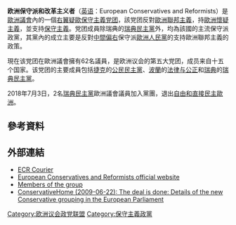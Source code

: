 {{about|一个欧洲议会党团|相关的欧洲政党|欧洲保守派和改革主义者联盟}}
{{Infobox European Parliament group
|name         = European Conservatives and Reformists
|title        = European<br>Conservatives and Reformists
|image        = ECR Group logo (2020–present).svg
|imagewidth   = 250px
|imagecaption =
|from         = 2009年6月22日<ref name="Foget">{{cite book|author=François Foret|title=Religion and Politics in the European Union: The Secular Canopy|url=https://books.google.com/books?id=L5zWBQAAQBAJ&pg=PA103|year=2015|publisher=Cambridge University Press|isbn=978-1-107-08271-7|page=103}}</ref>
|to           = 
|precededby   =
|succeededby  = 
|englishabbr  = ECR<ref name="SCR16665126">{{cite web |author= |url=https://www.scribd.com/doc/16665126/ECR-formation-Press-release-june-22-2009 |title=ECR formation - Press release june 22 2009 |publisher=Scribd.com |date=2009-06-22 |accessdate=2015-05-14 |archive-date=2016-03-05 |archive-url=https://web.archive.org/web/20160305032311/https://www.scribd.com/doc/16665126/ECR-formation-Press-release-june-22-2009 |dead-url=no }}</ref>
|frenchabbr   = ECR
|formalname   = European Conservatives and Reformists Group
|ideology     = 反[[聯邦歐洲|聯邦]]<ref name="Watson"/><br>[[反共主义|反共主义]]<ref>{{cita web|url=https://www.europeaninterest.eu/article/ecr-sails-dangerous-waters/|título=ECR sails through dangerous waters}}</ref><br>[[社会保守主义|社会保守主义]]<ref name=":0"/><br>[[經濟自由主義|經濟自由主義]]<ref name="Watson">{{cite news |first=Iain |last=Watson |title=New German party causes Cameron EU Parliament dilemma |url=http://www.bbc.co.uk/news/uk-politics-27685195 |newspaper=[[英國廣播公司新聞|BBC News]] |date=2014-06-03 |accessdate=2014-07-03 |archive-date=2017-12-01 |archive-url=https://web.archive.org/web/20171201180801/http://www.bbc.co.uk/news/uk-politics-27685195 |dead-url=no }}</ref><br>[[歐洲懷疑主義|歐洲懷疑主義]]<ref name=":0">{{Cite web|url=http://www.parties-and-elections.eu/eu.html|title=Parties and Elections in Europe|last=Nordsieck|first=Wolfram|website=www.parties-and-elections.eu|access-date=2017-05-28|archive-date=2017-06-08|archive-url=https://web.archive.org/web/20170608032858/http://www.parties-and-elections.eu/eu.html|dead-url=no}}</ref><br>[[民族保守主義|民族保守主義]]<ref name=":0"/>
|position     = [[右翼|右翼]]<ref>{{cite web|url=https://www.theguardian.com/world/2019/jul/15/ursula-von-der-leyen-makes-final-pledges-secure-eu-top-job|title=Ursula von der Leyen makes final pledges to secure EU's top job|quote=Von der Leyen says in her letters that she hopes the "snapshot" on her positions, some of which are retreads of previous proposals from the commission, will reassure her critics, although there is a risk of putting off MEPs within the more Eurosceptic and '''rightwing European Conservatives and Reformists group''', in which Poland's Law and Justice is the largest party.|work=[[The_Guardian|The Guardian]]|date=15 July 2019}}</ref><ref>{{cite web|url=https://www.reuters.com/article/us-eu-jobs-vonderleyen-explainer/explainer-von-der-leyens-rocky-path-to-confirmation-as-eu-commission-chief-idUSKCN1U71M3|title=Explainer: Von der Leyen's rocky path to confirmation as EU Commission chief|quote=The '''right-wing European Conservatives and Reformists (ECR)''', will decide just ahead of the vote whether to support von der Leyen, but officials say the group is divided over the issue.|work=[[Reuters|Reuters]]|date=12 July 2019}}</ref>至[[極右翼|極右翼]]<ref>{{cite web|url=https://www.europeaninterest.eu/article/dutch-greek-far-right-parties-join-ecr-group/|title=Dutch and Greek far-right parties join ECR Group|work=European Interest|date=6 June 2019}}</ref><ref>{{Cite journal|last1=McDonnell|first1=Duncan|last2=Werner|first2=Annika|date=4 May 2018|title=Respectable radicals: why some radical right parties in the European Parliament forsake policy congruence|journal=Journal of European Public Policy|volume=25|issue=5|pages=747–763|doi=10.1080/13501763.2017.1298659|s2cid=157162610|issn=1350-1763}}</ref><ref>{{Cite journal|url=https://cadmus.eui.eu/bitstream/handle/1814/56165/RSCAS_2018_38.pdf?sequence=1&isAllowed=y|title=Populist Radical Right Parties and EU Policies: How coherent are their claims?|page=5|first1=Gerda|last1=Falkner|first2=Georg |last2=Plattner|journal=EUI Working Paper RSCAS|year=2018|issue=38}}</ref>
|europarties  = [[欧洲保守派和改革主义者党|欧洲保守派和改革主义者党]]<ref>部分欧洲议员来自[[欧洲自由联盟|欧洲自由联盟]]和[[欧洲基督教政治运动|欧洲基督教政治运动]]。</ref>
|associated   = [[New_Direction_(think_tank)|New Direction]]
|chairs       = [[Raffaele_Fitto|Raffaele Fitto]]<br>[[Ryszard_Legutko|Ryszard Legutko]]
|meps         = {{Composition bar|61|705|#0054A5|per=1}}
|website      = {{URL|http://www.ecrgroup.eu}}
}}
'''欧洲保守派和改革主义者'''（[[英语|英语]]：European Conservatives and Reformists）是[[歐洲議會|歐洲議會]]內的一個[[右翼|右翼]][[歐洲懷疑主義|疑歐]][[保守主義|保守主義]][[欧洲议会党团|党团]]，該党团反對[[聯邦歐洲|歐洲聯邦主義]]，持[[歐洲懷疑主義|歐洲懷疑主義]]，並支持[[保守主義|保守主義]]。党团成員除瑞典的[[瑞典民主黨|瑞典民主黨]]外，均為該國的主流保守派政黨，其黨內的成立主要是反對[[中間偏右|中間偏右]]保守派[[歐洲人民黨|歐洲人民黨]]的支持歐洲聯邦主義的政策。

現在该党团在歐洲議會擁有62名議員，是欧洲议会的第五大党团，成员来自十五个国家。该党团的主要成員包括[[捷克|捷克]]的[[公民民主黨|公民民主黨]]、[[波蘭|波蘭]]的[[法律与公正|法律与公正]]和[[瑞典|瑞典]]的[[瑞典民主黨|瑞典民主黨]]。

2018年7月3日，2名[[瑞典民主黨|瑞典民主黨]]歐洲議會議員加入黨團，退出[[自由和直接民主歐洲|自由和直接民主歐洲]]。

== 參考資料 ==
{{Reflist|colwidth=30em}}

== 外部連結 ==
* [https://web.archive.org/web/20130605074335/http://www.ecrcourier.com/ ECR Courier]{{En icon}}
* [http://www.ecrgroup.eu/ European Conservatives and Reformists official website] {{Wayback|url=http://www.ecrgroup.eu/ |date=20190322101406 }}
* [http://www.europarl.europa.eu/members/expert/groupAndCountry/search.do?group=2977&language=EN Members of the group] {{Wayback|url=http://www.europarl.europa.eu/members/expert/groupAndCountry/search.do?group=2977&language=EN |date=20111128101311 }}
* [http://conservativehome.blogs.com/thetorydiary/2009/06/the-deal-is-done-new-conservative-grouping-in-the-european-parliament-to-be-launched-today.html ConservativeHome (2009-06-22): The deal is done: Details of the new Conservative grouping in the European Parliament] {{Wayback|url=http://conservativehome.blogs.com/thetorydiary/2009/06/the-deal-is-done-new-conservative-grouping-in-the-european-parliament-to-be-launched-today.html |date=20090624105500 }}

{{欧洲议会党团}}

[[Category:欧洲议会政党联盟|Category:欧洲议会政党联盟]]
[[Category:保守主義政黨|Category:保守主義政黨]]